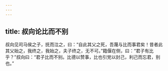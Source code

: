 ```yaml
---
---
---
```

title: 叔向论比而不别
---


叔向见司马侯之子，抚而泣之，曰：“自此其父之死，吾蔑与比而事君矣！昔者此其父始之，我终之，我始之，夫子终之，无不可。”籍偃在侧，曰：“君子有比乎？”叔向曰：“君子比而不别。比德以赞事，比也引党以封己，利己而忘君，别也。”

